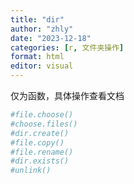 ---
title: "dir"
author: "zhly"
date: "2023-12-18"
categories: [r, 文件夹操作]
format: html
editor: visual
---

仅为函数，具体操作查看文档

```{r}
#file.choose()
#choose.files()
#dir.create()
#file.copy()
#file.rename()
#dir.exists()
#unlink()
```
